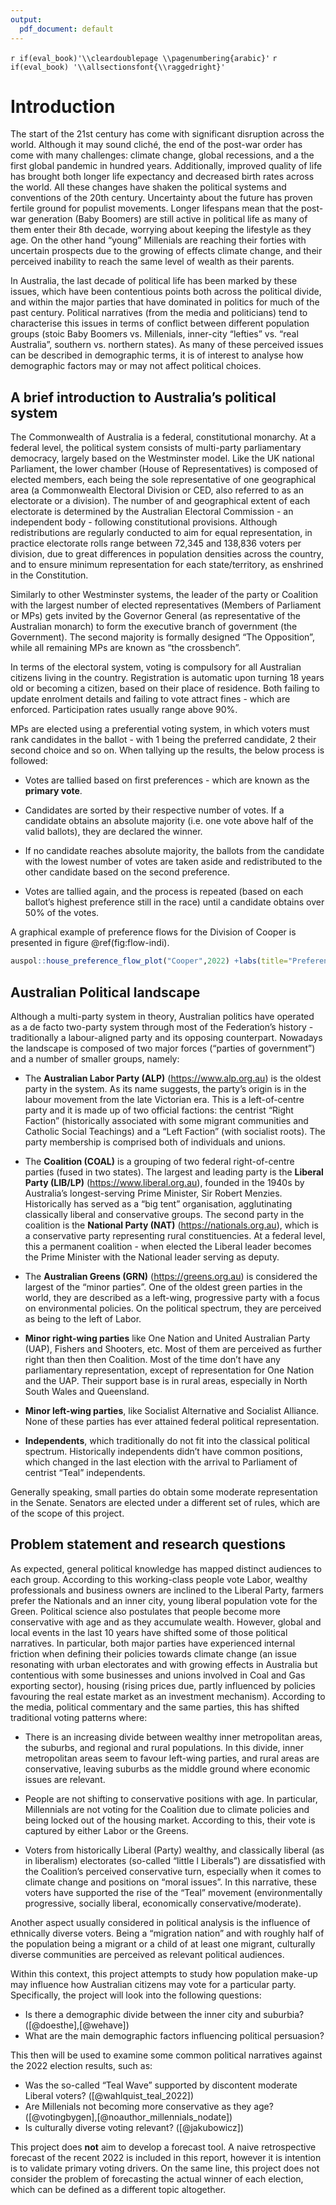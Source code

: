 ```yaml
---
output:
  pdf_document: default
---
```


`r if(eval_book)'\\cleardoublepage \\pagenumbering{arabic}'`
`r if(eval_book) '\\allsectionsfont{\\raggedright}'`


# Introduction {#intro}

The start of the 21st century has come with significant disruption across the world. Although it may sound cliché, the end of the post-war order has come with many challenges: climate change, global recessions, and a the first global pandemic in hundred years. Additionally, improved quality of life has brought both longer life expectancy and decreased birth rates across the world. All these changes have shaken the political systems and conventions of the 20th century. Uncertainty about the future has proven fertile ground for populist movements. Longer lifespans mean that the post-war generation (Baby Boomers) are still active  in political life as many of them enter their 8th decade, worrying about keeping the lifestyle as they age. On the other hand "young" Millenials are reaching their forties with uncertain prospects due to the growing of effects climate change, and their perceived inability to reach the same level of wealth as their parents.

In Australia, the last decade of political life has been marked by these issues, which have been contentious points both across the political divide, and within the major parties that have dominated in politics for much of the past century. Political narratives (from the media and politicians) tend to characterise this issues in terms of conflict between different population groups (stoic Baby Boomers vs. Millenials, inner-city "lefties" vs. "real Australia", southern vs. northern states). As many of these perceived issues can be described in demographic terms, it is of interest to analyse how demographic factors may or may not affect political choices.

## A brief introduction to Australia’s political system

The Commonwealth of Australia is a federal, constitutional monarchy. At a federal level, the political system consists of multi-party parliamentary democracy, largely based on the Westminster model. Like the UK national Parliament, the lower chamber (House of Representatives) is composed of elected members, each being the sole representative of one geographical area (a Commonwealth Electoral Division or CED, also referred to as an electorate or a division). The number of and geographical extent of each electorate is determined by the Australian Electoral Commission - an independent body - following constitutional provisions. Although redistributions are regularly conducted to aim for equal representation, in practice electorate rolls range between 72,345 and 138,836 voters per division, due to great differences in population densities across the country, and to ensure minimum representation for each state/territory, as enshrined in the Constitution.

Similarly to other Westminster systems, the leader of the party or Coalition with the largest number of elected representatives (Members of Parliament or MPs) gets invited by the Governor General (as representative of the Australian monarch) to form the executive branch of government (the Government). The second majority is formally designed "The Opposition", while all remaining MPs are known as "the crossbench". 

In terms of the electoral system,  voting is compulsory for all Australian citizens living in the country. Registration is automatic upon turning 18 years old or becoming a citizen, based on their place of residence. Both failing to update enrolment details and failing to vote attract fines - which are enforced. Participation rates usually range above 90%.


MPs are elected using a preferential voting system, in which voters must rank candidates in the ballot - with 1 being the preferred candidate, 2 their second choice and so on. When tallying up the results, the below process is followed:

- Votes are tallied based on first preferences - which are known as the **primary vote**.

- Candidates are sorted by their respective number of votes. If a candidate obtains an absolute majority (i.e. one vote above half of the valid ballots), they are declared the winner.

- If no candidate reaches absolute majority,  the ballots from the candidate with the lowest number of votes are taken aside and redistributed to the other candidate based on the second preference.

- Votes are tallied again, and the process is repeated (based on each ballot's highest preference still in the race) until a candidate obtains over 50% of the votes.

A graphical example of preference flows for the Division of Cooper is presented in figure \@ref(fig:flow-indi).

```r
auspol::house_preference_flow_plot("Cooper",2022) +labs(title="Preference flow for Cooper, 2022 Election")
```


## Australian Political landscape 

Although a multi-party system in theory, Australian politics have operated as a de facto two-party system through most of the Federation's history - traditionally a labour-aligned party and its opposing counterpart. Nowadays the landscape is composed of two major forces ("parties of government") and a number of smaller groups, namely:

- The **Australian Labor Party (ALP)** (<https://www.alp.org.au>) is the oldest party in the system. As its name suggests, the party's origin is in the labour movement from the late Victorian era. This is a left-of-centre party and it is made up of two official factions: the centrist "Right Faction" (historically associated with some migrant communities and Catholic Social Teachings) and a "Left Faction" (with socialist roots). The party membership is comprised both of individuals and unions.

- The **Coalition (COAL)** is a grouping of two federal right-of-centre parties (fused in two states). The largest and leading party is the **Liberal Party (LIB/LP)** (<https://www.liberal.org.au>), founded in the 1940s by Australia's longest-serving Prime Minister, Sir Robert Menzies. Historically has served as a "big tent" organisation, agglutinating classically liberal and conservative groups. The second party in the coalition is the **National Party (NAT)** (<https://nationals.org.au>), which is a conservative party representing rural constituencies. At a federal level, this a permanent coalition - when elected the Liberal leader becomes the Prime Minister with the National leader serving as deputy. 

- The **Australian Greens (GRN)** (<https://greens.org.au>)  is considered the largest of the "minor parties". One of the oldest green parties in the world, they are described as a left-wing, progressive party with a focus on environmental policies. On the political spectrum, they are perceived as being to the left of Labor.

- **Minor right-wing parties** like One Nation and United Australian Party (UAP), Fishers and Shooters, etc. Most of them are perceived as further right than then then Coalition. Most of the time  don't have any parliamentary representation, except of representation for One Nation and the UAP. Their support base is in rural areas, especially in North South Wales and Queensland.

- **Minor left-wing parties**, like Socialist Alternative and Socialist Alliance. None of these parties has ever attained federal political representation.

- **Independents**, which traditionally do not fit into the classical political spectrum.  Historically independents didn't have common positions, which changed in the last election with the arrival to Parliament of centrist "Teal" independents.

Generally speaking, small parties do obtain some moderate representation in the Senate. Senators are elected under a different set of rules, which are of the scope of this project.

## Problem statement and research questions {#problem-statement}

As expected, general political knowledge has mapped distinct audiences to each group. According to this working-class people vote Labor, wealthy professionals and business owners are inclined to the Liberal Party, farmers prefer the Nationals and an inner city, young liberal population vote for the Green. Political science also postulates that people become more conservative with age and as they accumulate wealth. However, global and local events in the last 10 years have shifted some of those political narratives. In particular, both major parties have experienced internal friction when defining their policies towards climate change (an issue resonating with urban electorates and with growing effects in Australia but contentious with some businesses and unions involved in Coal and Gas exporting sector), housing (rising prices due,  partly influenced by policies favouring the real estate market as an investment mechanism). According to the media, political commentary and the same parties, this has shifted traditional voting patterns where:

- There is an increasing divide between wealthy inner metropolitan areas, the suburbs, and regional and rural populations. 
In this divide, inner metropolitan areas seem to favour left-wing parties, and rural areas are conservative, leaving suburbs as the middle ground where economic issues are relevant.

- People are not shifting to conservative positions with age. In particular, Millennials are not voting for the Coalition due to climate policies and being locked out of the housing market. According to this, their vote is captured by either Labor or the Greens.

- Voters from historically Liberal (Party) wealthy, and classically liberal (as in liberalism) electorates (so-called "little l Liberals") are dissatisfied with the Coalition's perceived conservative turn, especially when it comes to climate change and positions on "moral issues". In this narrative, these voters have supported the rise of the "Teal" movement (environmentally progressive, socially liberal, economically conservative/moderate).

Another aspect usually considered in political analysis is the influence of ethnically diverse voters. Being a "migration nation" and with roughly half of the population being a migrant or a child of at least one migrant, culturally diverse communities are perceived as relevant political audiences.

Within this context, this project attempts to study how population make-up may influence how Australian citizens may vote for a particular party. Specifically, the project will look into the following questions:

- Is there a demographic divide between the inner city and suburbia? ([@doesthe],[@wehave])
- What are the main demographic factors influencing political persuasion?

This then will be used to examine some common political narratives against the 2022 election results, such as:

- Was the so-called “Teal Wave” supported by discontent moderate Liberal voters? ([@wahlquist_teal_2022])
- Are Millenials not becoming more conservative as they age? ([@votingbygen],[@noauthor_millennials_nodate])
- Is culturally diverse voting relevant? ([@jakubowicz])

This project does **not** aim to develop a forecast tool. A naive retrospective forecast of the recent 2022 is included in this report, however it is intention is to validate primary voting drivers. On the same line, this project does not consider the problem of forecasting the actual winner of each election, which can be defined as a different topic altogether.

\newpage